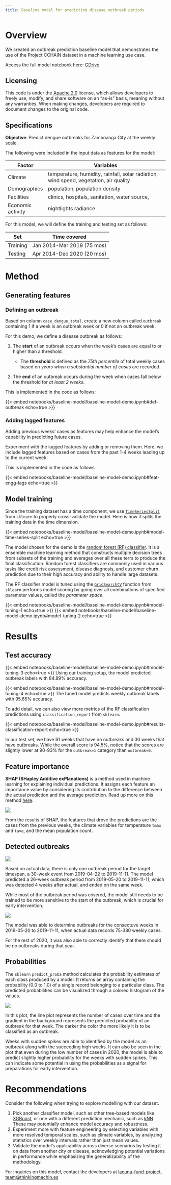 ```yaml
---
title: Baseline model for predicting disease outbreak periods
---
```


# Overview

We created an outbreak prediction baseline model that demonstrates the use of the Project CCHAIN dataset in a machine learning use case.

:::{.callout-warning icon=false appearance="simple"}
Access the full model notebook here: [GDrive](https://drive.google.com/file/d/1y1kP8QlV3BJVz4tYwUcK8Hs7GrV8JAJo/view?usp=drive_link)
:::

## Licensing 

This code is under the [Apache 2.0](https://www.apache.org/licenses/LICENSE-2.0) license, which  allows developers to freely use, modify, and share software on an "as-is" basis, meaning without any warranties. When making changes, developers are required to document changes to the original code.


## Specifications 
**Objective**: Predict dengue outbreaks for Zamboanga City at the weekly scale. 

The following were included in the input data as features for the model: 

| Factor            | Variables                                                                              |
|-------------------|----------------------------------------------------------------------------------------|
| Climate           | temperature, humidity, rainfall, solar radiation, wind speed, vegetation, air quality  |
| Demographics      | population, population density                                                         |
| Facilities        | clinics, hospitals, sanitation, water source,                                          |
| Economic activity | nightlights radiance                                                                     | 

For this model, we will define the training and testing set as follows:

|Set                 |  Time covered                   |
|--------------------|---------------------------------|
| Training           | Jan 2014-Mar 2019 (75 mos)      |
| Testing            | Apr 2014-Dec 2020 (20 mos)      |



# Method
## Generating features 
### Defining an outbreak

Based on column `case_dengue_total`, create a new column called `outbreak` containing  1 if a week is an outbreak week or 0 if not an outbreak week.

For this demo, we define a disease outbreak as follows:

1. The **start** of an outbreak occurs when the week's cases are equal to or higher than a threshold.

    - The **threshold** is defined as the *75th percentile* of total weekly cases based on *years when a substantial number of cases* are recorded.

2. The **end** of an outbreak occurs during the week when cases fall below the threshold for *at least 2 weeks*.

This is implemented in the code as follows:

{{< embed notebooks/baseline-model/baseline-model-demo.ipynb#def-outbreak echo=true >}}

### Adding lagged features

Adding previous weeks' cases as features may help enhance the model's capability in predicting future cases.

Experiment with the lagged features by adding or removing them. Here, we include lagged features based on cases from the past 1-4 weeks leading up to the current week.

This is implemented in the code as follows:

{{< embed notebooks/baseline-model/baseline-model-demo.ipynb#feat-engg-lags echo=true >}}

## Model training

Since the training dataset has a time component, we use [`TimeSeriesSplit`](https://scikit-learn.org/stable/modules/generated/sklearn.model_selection.TimeSeriesSplit.html) from `sklearn` to properly cross-validate the model. Here is how it splits the training data in the time dimension.

{{< embed notebooks/baseline-model/baseline-model-demo.ipynb#model-time-series-split echo=true >}}


The model chosen for the demo is the [random forest (RF) classifier](https://scikit-learn.org/stable/modules/generated/sklearn.ensemble.RandomForestClassifier.html).  It is a ensemble machine learning method that constructs multiple decision trees  from subsets of the training and averages over all these terrs to produce the final classification. Random forest classifiers are commonly used in various tasks like credit risk assessment, disease diagnosis, and customer churn prediction due to their high accuracy and ability to handle large datasets.

The RF classifier model is tuned using the [`GridSearchCV`](https://scikit-learn.org/stable/modules/generated/sklearn.model_selection.GridSearchCV.html) function from `sklearn` performs model scoring by going over all combinations of specified parameter values, called the *parameter space*.

{{< embed notebooks/baseline-model/baseline-model-demo.ipynb#model-tuning-1 echo=true >}}
{{< embed notebooks/baseline-model/baseline-model-demo.ipynb#model-tuning-2 echo=true >}}

# Results

## Test accuracy

{{< embed notebooks/baseline-model/baseline-model-demo.ipynb#model-tuning-3 echo=true >}}
Using our training setup, the model predicted outbreak labels with 84.89% accuracy. 

{{< embed notebooks/baseline-model/baseline-model-demo.ipynb#model-tuning-4 echo=true >}}
The tuned model predicts weekly outbreak labels with 95.65% accuracy. 

To add detail, we can also view more metrics of the RF classification predictions using `classification_report` from `sklearn`. 

{{< embed notebooks/baseline-model/baseline-model-demo.ipynb#results-classification-report echo=true >}}


In our test set, we have 61 weeks that have no outbreaks and 30 weeks that have outbreaks. While the overall score is 94.5%, notice that the scores are slightly lower at 90-93% for the `outbreak=1` category than `outbreak=0`.

## Feature importance

**SHAP (SHapley Additive exPlanations)** is a method used in machine learning for explaining individual predictions. It assigns each feature an importance value by considering its contribution to the difference between the actual prediction and the average prediction. Read up more on this method [here](https://shapash.readthedocs.io/en/latest/autodocs/shapash.explainer.html).

![](assets/dengue_outbreak_feature_importance.png)

From the results of SHAP, the features that drove the predictions are the cases from the previous weeks, the climate variables for temperature `tmax` and `tave`, and the mean population count.

## Detected outbreaks

![](assets/dengue_outbreak_periods_sample_result.png)

Based on actual data, there is only one outbreak period for the target timespan, a 30-week event from 2019-04-22 to 2019-11-11. The model predicted a 26-week outbreak period from 2019-05-20	to 2019-11-11, which was detected 4 weeks after actual, and ended on the same week.

While most of the outbreak period was covered, the model still needs to be trained to be more sensitive to the start of the outbreak, which is crucial for early intervention.

![](assets/dengue_outbreak_num_cases_sample_result.png)

The model was able to determine outbreaks for the consectuve weeks in 2019-05-20 to 2019-11-11, when actual data records  75-380 weekly cases.

For the rest of 2020, it was also able to correctly identify that there should be no outbreaks during that year.


## Probabilities

The `sklearn` `predict_proba` method calculates the probability estimates of each class produced by a model. It returns an array containing the probability (0.0 to 1.0) of a single record belonging to a particular class. The predicted probabilities can be visualized through a colored histogram of the values.

![](assets/dengue_outbreak_periods_probability_sample_result.png)

In this plot, the line plot represents the number of cases over time and the gradient in the background represents the predicted probablity of an outbreak for that week. The darker the color the more likely it is to be classified as an outbreak.

Weeks with sudden spikes are able to identified by the model as an outbreak along with the succeeding high weeks. It can also be seen in the plot that even during the low number of cases in 2020, the model is able to predict slightly higher probability for the weeks with sudden spikes. This can indicate some potential in using the probabilities as a signal for preparations for early intervention.

# Recommendations

Consider the following when trying to explore modelling with our dataset.

1.  Pick another classifier model, such as other tree-based models like [XGBoost](https://xgboost.readthedocs.io/en/stable/tutorials/model.html), or one with a different prediction mechanic, such as [kNN](https://www.analyticsvidhya.com/blog/2018/03/introduction-k-neighbours-algorithm-clustering/). These may potentially enhance model accuracy and robustness.
2. Experiment more with feature engineering by selecting variables with more resolved temporal scales, such as climate variables, by analyzing statistics over weekly intervals rather than just mean values.
3. Validate the model's applicability across diverse scenarios by testing it on data from another city or disease, acknowledging potential variations in performance while emphasizing the generalizability of the methodology.

For inquiries on this model, contact the developers at [lacuna-fund-project-team@thinkingmachin.es](lacuna-fund-project-team@thinkingmachin.es)

